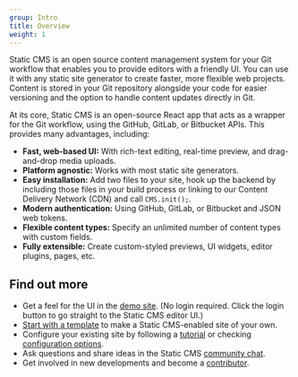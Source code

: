 ```yaml
---
group: Intro
title: Overview
weight: 1
---
```


Static CMS is an open source content management system for your Git workflow that enables you to provide editors with a friendly UI. You can use it with any static site generator to create faster, more flexible web projects. Content is stored in your Git repository alongside your code for easier versioning and the option to handle content updates directly in Git.

At its core, Static CMS is an open-source React app that acts as a wrapper for the Git workflow, using the GitHub, GitLab, or Bitbucket APIs. This provides many advantages, including:

- **Fast, web-based UI:** With rich-text editing, real-time preview, and drag-and-drop media uploads.
- **Platform agnostic:** Works with most static site generators.
- **Easy installation:** Add two files to your site, hook up the backend by including those files in your build process or linking to our Content Delivery Network (CDN) and call `CMS.init();`.
- **Modern authentication:** Using GitHub, GitLab, or Bitbucket and JSON web tokens.
- **Flexible content types:** Specify an unlimited number of content types with custom fields.
- **Fully extensible:** Create custom-styled previews, UI widgets, editor plugins, pages, etc.

## Find out more

- Get a feel for the UI in the [demo site](https://demo.staticcms.org/). (No login required. Click the login button to go straight to the Static CMS editor UI.)
- [Start with a template](/docs/start-with-a-template/) to make a Static CMS-enabled site of your own.
- Configure your existing site by following a [tutorial](/docs/add-to-your-site/) or checking [configuration options](/docs/configuration-options).
- Ask questions and share ideas in the Static CMS [community chat](/chat).
- Get involved in new developments and become a [contributor](/docs/contributor-guide/).
